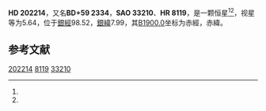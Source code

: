 {{Starbox begin
| name = HD 202214
}}
{{Starbox observe
| epoch = [[J2000.0|J2000.0]]
| constell = {{星座名待查}}<ref name=SIMBAD>{{cite web
 | url=http://simbad.u-strasbg.fr/simbad/sim-id?Ident=HR+8119
 | title =Pulsating variable Star
 | publisher=Centre de Données astronomiques de Strasbourg
 | work=SIMBAD
 | accessdate=2012-07-13}}</ref><ref name=DATA>{{cite web
 | url=http://vizier.u-strasbg.fr/viz-bin/VizieR-5?-out.add=.&-source=5050&-corr=PK=HR&-out.max=9999&HR=8119
 | title=VizieR Detailed Page
 | accessdate=2012-07-13
 | archive-date=2016-03-05
 | archive-url=https://web.archive.org/web/20160305215537/http://vizier.u-strasbg.fr/viz-bin/VizieR-5?-out.add=.&-source=5050&-corr=PK=HR&-out.max=9999&HR=8119
 | dead-url=no
 }}</ref>
| 星官 = 
| ra = {{RA|21|11|48.2}}<ref name=SIMBAD /><ref name=DATA />
| dec = {{DEC|+59|59|11}}<ref name=SIMBAD /><ref name=DATA />
| appmag_v = 5.64<ref name=SIMBAD /><ref name=DATA />
}}
{{Starbox character
| class = B0II<ref name=SIMBAD /><ref name=DATA />
| b-v = 0.11<ref name=SIMBAD /><ref name=DATA />
| u-b = -0.77<ref name=SIMBAD /><ref name=DATA />
| r-i = <ref name=SIMBAD /><ref name=DATA />
| variable = 
}}
{{Starbox astrometry
| radial_v = -0.77
| prop_mo_ra = -16
| parallax = 0.002
| p_error =
}}
{{Starbox catalog
| names =BD+59 2334，[[SAO星表|SAO]] 33210，[[HD星表|HD]] 202214，[[HR星表|HR]] 8119}}
{{Starbox reference |Simbad=HR+8119}}
{{Starbox end}}

'''HD 202214'''，又名'''BD+59 2334'''，'''SAO 33210'''、'''HR 8119'''，是一颗恒星<ref name=SIMBAD /><ref name=DATA />，视星等为5.64，位于[[銀道座標系|銀經]]98.52，[[銀道座標系|銀緯]]7.99，其[[B1900.0|B1900.0]]坐标为赤經{{RA|21|9|15.4}}，赤緯{{DEC|+59|7.99|31}}。

== 参考文献 ==
{{reflist}}

{{star-stub}}

[[Category:HD和HDE天體|202214]]
[[Category:HR天體|8119]]
[[Category:SAO天體|33210]]